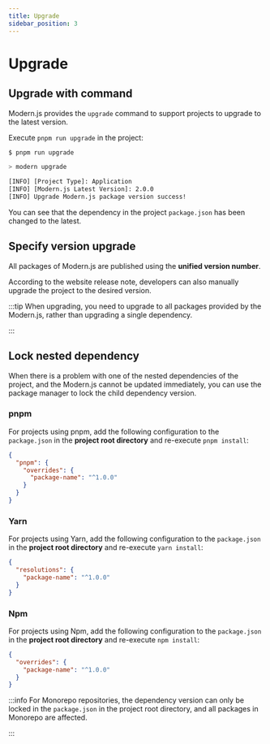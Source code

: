 ```yaml
---
title: Upgrade
sidebar_position: 3
---
```


# Upgrade

## Upgrade with command

Modern.js provides the `upgrade` command to support projects to upgrade to the latest version.

Execute `pnpm run upgrade` in the project:

```bash
$ pnpm run upgrade

> modern upgrade

[INFO] [Project Type]: Application
[INFO] [Modern.js Latest Version]: 2.0.0
[INFO] Upgrade Modern.js package version success!
```

You can see that the dependency in the project `package.json` has been changed to the latest.

## Specify version upgrade

All packages of Modern.js are published using the **unified version number**.

According to the website release note, developers can also manually upgrade the project to the desired version.

:::tip
When upgrading, you need to upgrade to all packages provided by the Modern.js, rather than upgrading a single dependency.

:::

## Lock nested dependency

When there is a problem with one of the nested dependencies of the project, and the Modern.js cannot be updated immediately, you can use the package manager to lock the child dependency version.

### pnpm

For projects using pnpm, add the following configuration to the `package.json` in the **project root directory** and re-execute `pnpm install`:

```json title="package.json"
{
  "pnpm": {
    "overrides": {
      "package-name": "^1.0.0"
    }
  }
}
```

### Yarn

For projects using Yarn, add the following configuration to the `package.json` in the **project root directory** and re-execute `yarn install`:

```json title="package.json"
{
  "resolutions": {
    "package-name": "^1.0.0"
  }
}
```

### Npm

For projects using Npm, add the following configuration to the `package.json` in the **project root directory** and re-execute `npm install`:

```json title="package.json"
{
  "overrides": {
    "package-name": "^1.0.0"
  }
}
```

:::info
For Monorepo repositories, the dependency version can only be locked in the `package.json` in the project root directory, and all packages in Monorepo are affected.

:::
